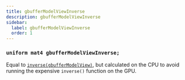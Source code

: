 ```yaml
---
title: gbufferModelViewInverse
description: gbufferModelViewInverse
sidebar:
  label: gbufferModelViewInverse
  order: 1
---
```


### `uniform mat4 gbufferModelViewInverse;`

Equal to [`inverse(gbufferModelView)`](/reference/uniforms/matrices/gbuffermodelview), but calculated on the CPU to avoid running the expensive `inverse()` function on the GPU.